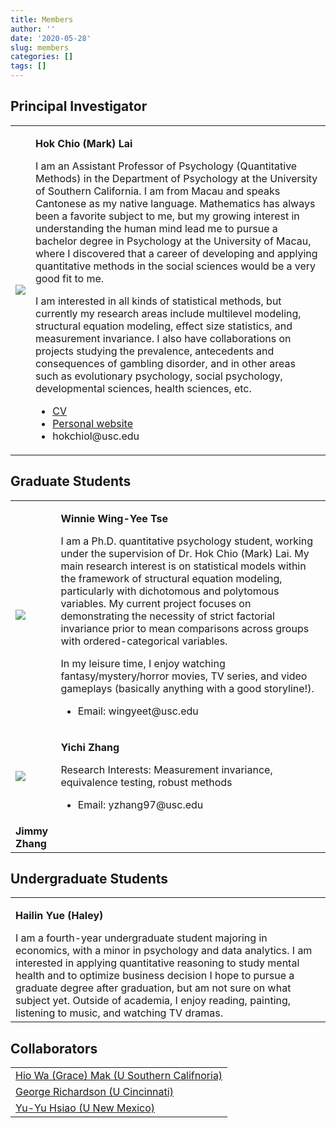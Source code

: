 ```yaml
---
title: Members
author: ''
date: '2020-05-28'
slug: members
categories: []
tags: []
---
```


## Principal Investigator

<table>
<tr>
<td>![](https://dornsife.usc.edu/tools/mytools/PersonnelInfoSystem/DOC/Faculty/PSYC/photo_1085621.jpg)</td>
<td>
**Hok Chio (Mark) Lai**

I am an Assistant Professor of Psychology (Quantitative Methods) in the Department of Psychology at the University of Southern California. I am from Macau and speaks Cantonese as my native language. Mathematics has always been a favorite subject to me, but my growing interest in understanding the human mind lead me to pursue a bachelor degree in Psychology at the University of Macau, where I discovered that a career of developing and applying quantitative methods in the social sciences would be a very good fit to me.

I am interested in all kinds of statistical methods, but currently my research areas include multilevel modeling, structural equation modeling, effect size statistics, and measurement invariance. I also have collaborations on projects studying the prevalence, antecedents and consequences of gambling disorder, and in other areas such as evolutionary psychology, social psychology, developmental sciences, health sciences, etc.

- [CV](https://quantscience.rbind.io/files/Vita_Lai.pdf)
- [Personal website](https://quantscience.rbind.io)
- hokchiol@usc.edu
</tr>
</table>

## Graduate Students

<table>
<tr>
<td>![](https://dornsife.usc.edu/assets/img/content/258061/wizard/ereropim.jpg)</td>
<td>
**Winnie Wing-Yee Tse**

I am a Ph.D. quantitative psychology student, working under the supervision of Dr. Hok Chio (Mark) Lai. My main research interest is on statistical models within the framework of structural equation modeling, particularly with dichotomous and polytomous variables. My current project focuses on demonstrating the necessity of strict factorial invariance prior to mean comparisons across groups with ordered-categorical variables. 

In my leisure time, I enjoy watching fantasy/mystery/horror movies, TV series, and video gameplays (basically anything with a good storyline!). 

- Email: wingyeet@usc.edu</td>
</tr>

<tr>
<td>![](https://dornsife.usc.edu/assets/img/content/258061/wizard/ulocikyq.jpg)</td>
<td>
**Yichi Zhang**

Research Interests: Measurement invariance, equivalence testing, robust methods

- Email:  yzhang97@usc.edu
</tr>

<tr>
<td>
**Jimmy Zhang**
</td>
</tr>

</table>


## Undergraduate Students

<table>
<tr>
<td>
**Hailin Yue (Haley)**

I am a fourth-year undergraduate student majoring in economics, with a minor in psychology and data analytics. I am interested in applying quantitative reasoning to study mental health and to optimize business decision I hope to pursue a graduate degree after graduation, but am not sure on what subject yet. Outside of academia, I enjoy reading, painting, listening to music, and watching TV dramas.
</tr>
</table>

## Collaborators

<table>
<tr> 
<td>[Hio Wa (Grace) Mak (U Southern Califnoria)](https://hiowamak.weebly.com/)</td>
</tr>
<tr>
<td>[George Richardson (U Cincinnati)](https://researchdirectory.uc.edu/p/richargg)</td>
</tr>
<tr>
<td>[Yu-Yu Hsiao (U New Mexico)]()</td>
</tr>
</table>

